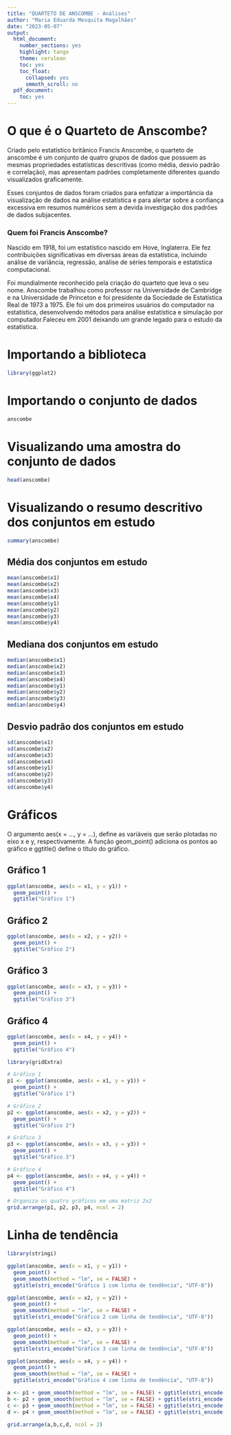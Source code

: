 ```yaml
---
title: "QUARTETO DE ANSCOMBE - Análises"
author: "Maria Eduarda Mesquita Magalhães"
date: "2023-05-07"
output: 
  html_document:
    number_sections: yes
    highlight: tango
    theme: cerulean
    toc: yes
    toc_float:
      collapsed: yes
      smmoth_scroll: no
  pdf_document:
    toc: yes
---
```

# O que é o Quarteto de Anscombe?

Criado pelo estatístico britânico Francis Anscombe, o quarteto de anscombe é um conjunto de quatro grupos de dados que possuem as mesmas propriedades estatísticas descritivas (como média, desvio padrão e correlação), mas apresentam padrões completamente diferentes quando visualizados graficamente. 

Esses conjuntos de dados foram criados para enfatizar a importância da visualização de dados na análise estatística e para alertar sobre a confiança excessiva em resumos numéricos sem a devida investigação dos padrões de dados subjacentes.

### Quem foi Francis Anscombe?

Nascido em 1918, foi um estatístico nascido em Hove, Inglaterra. Ele fez contribuições significativas em diversas áreas da estatística, incluindo análise de variância, regressão, análise de séries temporais e estatística computacional.

Foi mundialmente reconhecido pela criação do quarteto que leva o seu nome. Anscombe trabalhou como professor na Universidade de Cambridge e na Universidade de Princeton e foi presidente da Sociedade de Estatística Real de 1973 a 1975. Ele foi um dos primeiros usuários do computador na estatística, desenvolvendo métodos para análise estatística e simulação por computador.Faleceu em 2001 deixando um grande legado para o estudo da estatística.

# Importando a biblioteca

```r
library(ggplot2)
```

# Importando o conjunto de dados
```r
anscombe
```

# Visualizando uma amostra do conjunto de dados
```r
head(anscombe)
```

# Visualizando o resumo descritivo dos conjuntos em estudo
```r
summary(anscombe)
```

## Média dos conjuntos em estudo

```r
mean(anscombe$x1)
mean(anscombe$x2)
mean(anscombe$x3)
mean(anscombe$x4)
mean(anscombe$y1)
mean(anscombe$y2)
mean(anscombe$y3)
mean(anscombe$y4)
```

## Mediana dos conjuntos em estudo

```r
median(anscombe$x1)
median(anscombe$x2)
median(anscombe$x3)
median(anscombe$x4)
median(anscombe$y1)
median(anscombe$y2)
median(anscombe$y3)
median(anscombe$y4)

```

## Desvio padrão dos conjuntos em estudo

```r
sd(anscombe$x1)
sd(anscombe$x2)
sd(anscombe$x3)
sd(anscombe$x4)
sd(anscombe$y1)
sd(anscombe$y2)
sd(anscombe$y3)
sd(anscombe$y4)
```

# Gráficos
O argumento aes(x = ..., y = ...), define as variáveis que serão plotadas no eixo x e y, respectivamente. A função geom_point() adiciona os pontos ao gráfico e ggtitle() define o título do gráfico.


## Gráfico 1 
```r
ggplot(anscombe, aes(x = x1, y = y1)) +
  geom_point() +
  ggtitle("Gráfico 1")


```

## Gráfico 2

```r
ggplot(anscombe, aes(x = x2, y = y2)) +
  geom_point() +
  ggtitle("Gráfico 2")
```


## Gráfico 3
```r
ggplot(anscombe, aes(x = x3, y = y3)) +
  geom_point() +
  ggtitle("Gráfico 3")

```

## Gráfico 4
```r

ggplot(anscombe, aes(x = x4, y = y4)) +
  geom_point() +
  ggtitle("Gráfico 4")

```

```r
library(gridExtra)

# Gráfico 1
p1 <- ggplot(anscombe, aes(x = x1, y = y1)) +
  geom_point() +
  ggtitle("Gráfico 1")

# Gráfico 2
p2 <- ggplot(anscombe, aes(x = x2, y = y2)) +
  geom_point() +
  ggtitle("Gráfico 2")

# Gráfico 3
p3 <- ggplot(anscombe, aes(x = x3, y = y3)) +
  geom_point() +
  ggtitle("Gráfico 3")

# Gráfico 4
p4 <- ggplot(anscombe, aes(x = x4, y = y4)) +
  geom_point() +
  ggtitle("Gráfico 4")

# Organiza os quatro gráficos em uma matriz 2x2
grid.arrange(p1, p2, p3, p4, ncol = 2)

```

# Linha de tendência 
```r

library(stringi)

ggplot(anscombe, aes(x = x1, y = y1)) +
  geom_point() +
  geom_smooth(method = "lm", se = FALSE) +
  ggtitle(stri_encode("Gráfico 1 com linha de tendência", "UTF-8"))

ggplot(anscombe, aes(x = x2, y = y2)) +
  geom_point() +
  geom_smooth(method = "lm", se = FALSE) +
  ggtitle(stri_encode("Gráfico 2 com linha de tendência", "UTF-8"))

ggplot(anscombe, aes(x = x3, y = y3)) +
  geom_point() +
  geom_smooth(method = "lm", se = FALSE) +
  ggtitle(stri_encode("Gráfico 3 com linha de tendência", "UTF-8"))

ggplot(anscombe, aes(x = x4, y = y4)) +
  geom_point() +
  geom_smooth(method = "lm", se = FALSE) +
  ggtitle(stri_encode("Gráfico 4 com linha de tendência", "UTF-8"))


```

```r
a <- p1 + geom_smooth(method = "lm", se = FALSE) + ggtitle(stri_encode("Gráfico 1 com linha de tendência", "UTF-8"))
b <- p2 + geom_smooth(method = "lm", se = FALSE) + ggtitle(stri_encode("Gráfico 2 com linha de tendência", "UTF-8"))
c <- p3 + geom_smooth(method = "lm", se = FALSE) + ggtitle(stri_encode("Gráfico 3 com linha de tendência", "UTF-8"))
d <- p4 + geom_smooth(method = "lm", se = FALSE) + ggtitle(stri_encode("Gráfico 4 com linha de tendência", "UTF-8"))

grid.arrange(a,b,c,d, ncol = 2)

```
